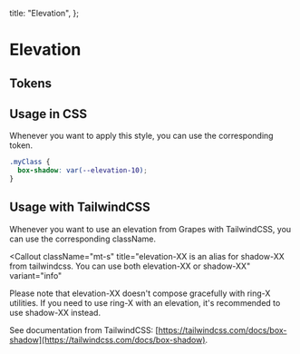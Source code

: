 

  title: "Elevation",
};

# Elevation

## Tokens

<ElevationTokens />

## Usage in CSS

Whenever you want to apply this style, you can use the corresponding token.

```css
.myClass {
  box-shadow: var(--elevation-10);
}
```

## Usage with TailwindCSS

Whenever you want to use an elevation from Grapes with TailwindCSS, you can use the corresponding className.

<ElevationTailwind />

<Callout
  className="mt-s"
  title="elevation-XX is an alias for shadow-XX from tailwindcss. You can use both elevation-XX or shadow-XX"
  variant="info"
>
  Please note that elevation-XX doesn't compose gracefully with ring-X
  utilities. If you need to use ring-X with an elevation, it's recommended to
  use shadow-XX instead.
</Callout>

See documentation from TailwindCSS: [https://tailwindcss.com/docs/box-shadow](https://tailwindcss.com/docs/box-shadow).
